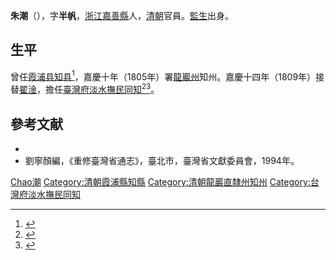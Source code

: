 '''朱潮'''（{{bd|？||？||catIdx=Z朱}}），字'''半帆'''，[[浙江|浙江]][[嘉善縣|嘉善縣]]人，[[清朝|清朝]]官員。[[監生|監生]]出身。

== 生平 ==
曾任[[霞浦县|霞浦县]][[知县|知县]]<ref>{{Cite book|title=职官志|last=霞浦县志编纂委员会|first=《霞浦县志·上》|year=1986年|location=霞浦县|origyear=1929年版|pages=第201-205页}}</ref>，嘉慶十年（1805年）署[[龍巖州|龍巖州]]知州。嘉慶十四年（1809年）接替[[翟淦|翟淦]]，擔任[[臺灣府淡水撫民同知|臺灣府淡水撫民同知]]<ref>{{cite book|author=编纂委员会|title=《福建省情资料库》|year=2001年|publisher=福建省地方志编纂委员会|location=福建|isbn=}}</ref><ref>{{Cite book|title=龙岩地区志 下|last=福建省龙岩地区地方志编纂委员会编；林金禄（兼职）总编；曾文明（兼职）第一副总编；张东民（专职）常务副总编；张惟（兼职），熊寒江（聘任），王德瑞（聘任）副总编|publisher=[[上海人民出版社|上海人民出版社]]|location=上海|pages=930}}</ref>。

==參考文献==
{{reflist}}
*{{cite book|author=编纂委员会  |title=《福建省情资料库》 |year=2001年 |publisher=福建省地方志编纂委员会 |location=福建 |isbn=}}
*劉寧顏編，《重修臺灣省通志》，臺北市，臺灣省文獻委員會，1994年。

{{start box}}
{{s-off}}
{{Succession box|[[漆步云|漆步云]]|[[童德本|童德本]]|{{QING}}[[霞浦县知县|霞浦县知县]]|嘉庆年间在任}}
{{succession box|[[承炷|承炷]]|[[房永清|房永清]]|{{QING}}[[龍巖州|龍巖州]][[知州|知州]]|<small>嘉慶十年（1805年）署</small>}}
{{s-before|[[翟淦|翟淦]]}}
{{s-title|{{QING}}[[臺灣府淡水撫民同知|臺灣府淡水撫民同知]]|<small>嘉慶十四年（1809年）任</small>}}
{{s-after|[[楊廷理|楊廷理]]}}
{{end box}}
{{霞浦县行政长官|QING=uncollapsed}}
[[Category:朱姓|Chao潮]]
[[Category:清朝霞浦縣知縣|Category:清朝霞浦縣知縣]]
[[Category:清朝龍巖直隸州知州|Category:清朝龍巖直隸州知州]]
[[Category:台灣府淡水撫民同知|Category:台灣府淡水撫民同知]]